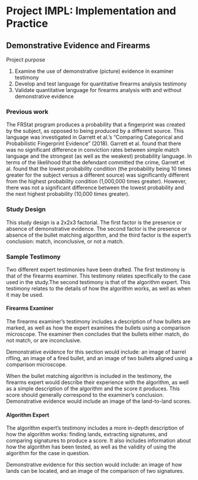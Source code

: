 # Project IMPL: Implementation and Practice {#impl}

## Demonstrative Evidence and Firearms

Project purpose

1. Examine the use of demonstrative (picture) evidence in examiner testimony
2. Develop and test language for quantitative firearms analysis testimony
3. Validate quantitative language for firearms analysis with and without demonstrative evidence

### Previous work

The FRStat program produces a probability that a fingerprint was created by the 
subject, as opposed to being produced by a different source. This language was 
investigated in Garrett et al.'s "Comparing Categorical and Probabilistic 
Fingerprint Evidence" (2018). Garrett et al. found that there was no significant
difference in conviction rates between simple match language and the strongest
(as well as the weakest) probability language. In terms of the likelihood that 
the defendant committed the crime, Garrett et al. found that the lowest probability 
condition (the probability being 10 times greater for the subject versus a different 
source) was significantly different from the highest probability condition (1,000,000 
times greater). However, there was not a significant difference between the lowest 
probability and the next highest probability (10,000 times greater).

### Study Design

This study design is a 2x2x3 factorial. The first factor is the presence or
absence of demonstrative evidence. The second factor is the presence or absence of
the bullet matching algorithm, and the third factor is the expert's conclusion:
match, inconclusive, or not a match.

### Sample Testimony

Two different expert testimonies have been drafted. The first testimony is that
of the firearms examiner. This testimony relates specifically to the case used in
the study.The second testimony is that of the algorithm expert. This testimony
relates to the details of how the algorithm works, as well as when it may be used.

#### Firearms Examiner

The firearms examiner's testimony includes a description of how bullets are marked, 
as well as how the expert examines the bullets using a comparison microscope. The
examiner then concludes that the bullets either match, do not match, or are inconclusive.

Demonstrative evidence for this section would include: an image of barrel rifling, 
an image of a fired bullet, and an image of two bullets aligned using a comparison 
microscope.

When the bullet matching algorithm is included in the testimony, the firearms
expert would describe their experience with the algorithm, as well as a simple
description of the algorithm and the score it produces. This score should generally 
correspond to the examiner's conclusion. Demonstrative evidence would include
an image of the land-to-land scores.

#### Algorithm Expert

The algorithm expert's testimony includes a more in-depth description of how the
algorithm works: finding lands, extracting signatures, and comparing signatures
to produce a score. It also includes information about how the algorithm has
been tested, as well as the validity of using the algorithm for the case in question.

Demonstrative evidence for this section would include: an image of how lands can
be located, and an image of the comparison of two signatures.